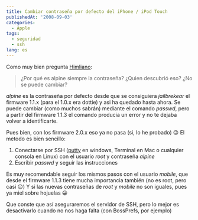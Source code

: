 ```yaml
---
title: Cambiar contraseña por defecto del iPhone / iPod Touch
publishedAt: '2008-09-03'
categories:
  - Apple
tags:
  - seguridad
  - ssh
lang: es
---
```


Como muy bien pregunta [Himliano](http://rick.jinlabs.com/2008/09/03/instalar-aplicaciones-por-ssh-en-ipod-touchiphone/#comment-11620):

> ¿Por qué es alpine siempre la contraseña? ¿Quien descubrió eso? ¿No se puede cambiar?

_alpine_ es la contraseña por defecto desde que se consiguiera _jailbrekear_ el firmware 1.1.x (para el 1.0.x era dottie) y asi ha quedado hasta ahora. Se puede cambiar (como muchos sabrán) mediante el comando _passwd_, pero a partir del firmware 1.1.3 el comando producia un error y no te dejaba volver a identificarte.

Pues bien, con los firmware 2.0.x eso ya no pasa (si, lo he probado) 😉 El metodo es bien sencillo:

1.  Conectarse por SSH ([putty](http://www.chiark.greenend.org.uk/~sgtatham/putty/) en windows, Terminal en Mac o cualquier consola en Linux) con el usuario _root_ y contraseña _alpine_
2.  Escribir _passwd_ y seguir las instrucciones

Es muy recomendable seguir los mismos pasos con el usuario _mobile_, que desde el firmware 1.1.3 tiene mucha importancia también (no es root, pero casi 😉) Y si las nuevas contraseñas de _root_ y _mobile_ no son iguales, pues ya miel sobre hojuelas 😀

Que conste que así aseguraremos el servidor de SSH, pero lo mejor es desactivarlo cuando no nos haga falta (con BossPrefs, por ejemplo)
